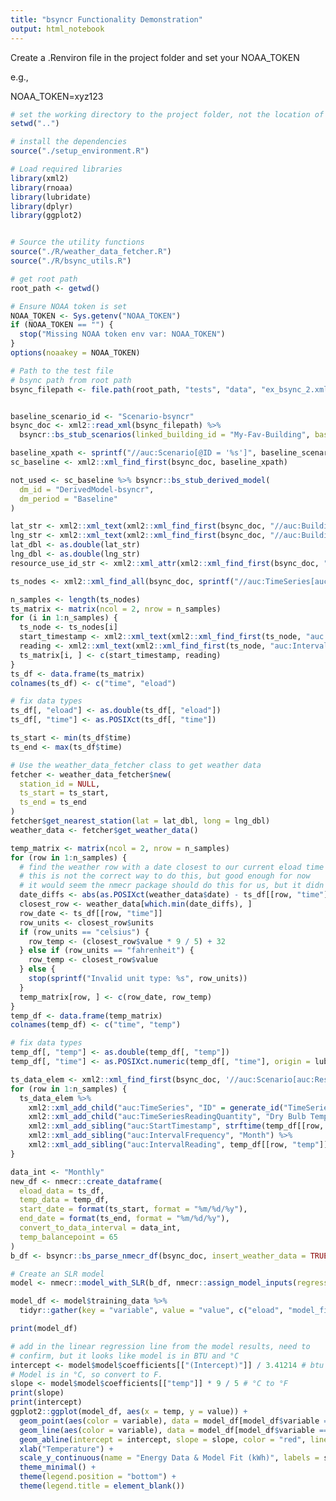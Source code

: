 ```yaml
---
title: "bsyncr Functionality Demonstration"
output: html_notebook
---
```


Create a .Renviron file in the project folder and set your NOAA_TOKEN

e.g.,

NOAA_TOKEN=xyz123


```r
# set the working directory to the project folder, not the location of this file.
setwd("..")

# install the dependencies
source("./setup_environment.R")

# Load required libraries
library(xml2)
library(rnoaa)
library(lubridate)
library(dplyr)
library(ggplot2)


# Source the utility functions
source("./R/weather_data_fetcher.R")
source("./R/bsync_utils.R")

# get root path
root_path <- getwd()

# Ensure NOAA token is set
NOAA_TOKEN <- Sys.getenv("NOAA_TOKEN")
if (NOAA_TOKEN == "") {
  stop("Missing NOAA token env var: NOAA_TOKEN")
}
options(noaakey = NOAA_TOKEN)
```

```r
# Path to the test file
# bsync path from root path
bsync_filepath <- file.path(root_path, "tests", "data", "ex_bsync_2.xml")


baseline_scenario_id <- "Scenario-bsyncr"
bsync_doc <- xml2::read_xml(bsync_filepath) %>%
  bsyncr::bs_stub_scenarios(linked_building_id = "My-Fav-Building", baseline_id = baseline_scenario_id)

baseline_xpath <- sprintf("//auc:Scenario[@ID = '%s']", baseline_scenario_id)
sc_baseline <- xml2::xml_find_first(bsync_doc, baseline_xpath)

not_used <- sc_baseline %>% bsyncr::bs_stub_derived_model(
  dm_id = "DerivedModel-bsyncr",
  dm_period = "Baseline"
)

lat_str <- xml2::xml_text(xml2::xml_find_first(bsync_doc, "//auc:Building/auc:Latitude"))
lng_str <- xml2::xml_text(xml2::xml_find_first(bsync_doc, "//auc:Building/auc:Longitude"))
lat_dbl <- as.double(lat_str)
lng_dbl <- as.double(lng_str)
resource_use_id_str <- xml2::xml_attr(xml2::xml_find_first(bsync_doc, "//auc:ResourceUses/auc:ResourceUse[auc:EnergyResource = 'Electricity']"), "ID")

ts_nodes <- xml2::xml_find_all(bsync_doc, sprintf("//auc:TimeSeries[auc:ResourceUseID/@IDref = '%s']", resource_use_id_str))

n_samples <- length(ts_nodes)
ts_matrix <- matrix(ncol = 2, nrow = n_samples)
for (i in 1:n_samples) {
  ts_node <- ts_nodes[i]
  start_timestamp <- xml2::xml_text(xml2::xml_find_first(ts_node, "auc:StartTimestamp"))
  reading <- xml2::xml_text(xml2::xml_find_first(ts_node, "auc:IntervalReading"))
  ts_matrix[i, ] <- c(start_timestamp, reading)
}
ts_df <- data.frame(ts_matrix)
colnames(ts_df) <- c("time", "eload")

# fix data types
ts_df[, "eload"] <- as.double(ts_df[, "eload"])
ts_df[, "time"] <- as.POSIXct(ts_df[, "time"])

ts_start <- min(ts_df$time)
ts_end <- max(ts_df$time)

# Use the weather_data_fetcher class to get weather data
fetcher <- weather_data_fetcher$new(
  station_id = NULL,
  ts_start = ts_start,
  ts_end = ts_end
)
fetcher$get_nearest_station(lat = lat_dbl, long = lng_dbl)
weather_data <- fetcher$get_weather_data()

temp_matrix <- matrix(ncol = 2, nrow = n_samples)
for (row in 1:n_samples) {
  # find the weather row with a date closest to our current eload time
  # this is not the correct way to do this, but good enough for now
  # it would seem the nmecr package should do this for us, but it didn't sometimes...
  date_diffs <- abs(as.POSIXct(weather_data$date) - ts_df[[row, "time"]])
  closest_row <- weather_data[which.min(date_diffs), ]
  row_date <- ts_df[[row, "time"]]
  row_units <- closest_row$units
  if (row_units == "celsius") {
    row_temp <- (closest_row$value * 9 / 5) + 32
  } else if (row_units == "fahrenheit") {
    row_temp <- closest_row$value
  } else {
    stop(sprintf("Invalid unit type: %s", row_units))
  }
  temp_matrix[row, ] <- c(row_date, row_temp)
}
temp_df <- data.frame(temp_matrix)
colnames(temp_df) <- c("time", "temp")

# fix data types
temp_df[, "temp"] <- as.double(temp_df[, "temp"])
temp_df[, "time"] <- as.POSIXct.numeric(temp_df[, "time"], origin = lubridate::origin)

ts_data_elem <- xml2::xml_find_first(bsync_doc, '//auc:Scenario[auc:ResourceUses/auc:ResourceUse/auc:EnergyResource/text() = "Electricity"]/auc:TimeSeriesData')
for (row in 1:n_samples) {
  ts_data_elem %>%
    xml2::xml_add_child("auc:TimeSeries", "ID" = generate_id("TimeSeries")) %>%
    xml2::xml_add_child("auc:TimeSeriesReadingQuantity", "Dry Bulb Temperature") %>%
    xml2::xml_add_sibling("auc:StartTimestamp", strftime(temp_df[[row, "time"]], "%Y-%m-%dT%H:%M:%S")) %>%
    xml2::xml_add_sibling("auc:IntervalFrequency", "Month") %>%
    xml2::xml_add_sibling("auc:IntervalReading", temp_df[[row, "temp"]])
}

data_int <- "Monthly"
new_df <- nmecr::create_dataframe(
  eload_data = ts_df,
  temp_data = temp_df,
  start_date = format(ts_start, format = "%m/%d/%y"),
  end_date = format(ts_end, format = "%m/%d/%y"),
  convert_to_data_interval = data_int,
  temp_balancepoint = 65
)
b_df <- bsyncr::bs_parse_nmecr_df(bsync_doc, insert_weather_data = TRUE)
```

```r
# Create an SLR model
model <- nmecr::model_with_SLR(b_df, nmecr::assign_model_inputs(regression_type = "SLR"))

model_df <- model$training_data %>%
  tidyr::gather(key = "variable", value = "value", c("eload", "model_fit"))

print(model_df)

# add in the linear regression line from the model results, need to
# confirm, but it looks like model is in BTU and °C
intercept <- model$model$coefficients[["(Intercept)"]] / 3.41214 # btu to kwh
# Model is in °C, so convert to F.
slope <- model$model$coefficients[["temp"]] * 9 / 5 # °C to °F
print(slope)
print(intercept)
ggplot2::ggplot(model_df, aes(x = temp, y = value)) +
  geom_point(aes(color = variable), data = model_df[model_df$variable == "eload", ]) +
  geom_line(aes(color = variable), data = model_df[model_df$variable == "model_fit", ]) +
  geom_abline(intercept = intercept, slope = slope, color = "red", linetype = "dashed") +
  xlab("Temperature") +
  scale_y_continuous(name = "Energy Data & Model Fit (kWh)", labels = scales::comma) +
  theme_minimal() +
  theme(legend.position = "bottom") +
  theme(legend.title = element_blank())
```

